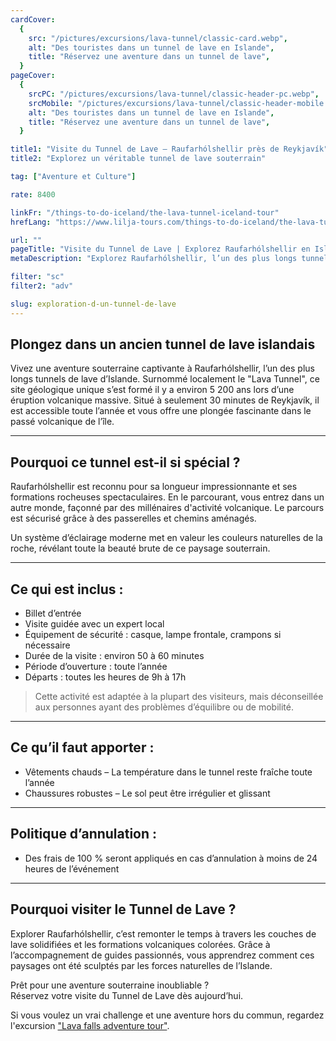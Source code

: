 ```yaml
---
cardCover:
  {
    src: "/pictures/excursions/lava-tunnel/classic-card.webp",
    alt: "Des touristes dans un tunnel de lave en Islande",
    title: "Réservez une aventure dans un tunnel de lave",
  }
pageCover:
  {
    srcPC: "/pictures/excursions/lava-tunnel/classic-header-pc.webp",
    srcMobile: "/pictures/excursions/lava-tunnel/classic-header-mobile.webp",
    alt: "Des touristes dans un tunnel de lave en Islande",
    title: "Réservez une aventure dans un tunnel de lave",
  }

title1: "Visite du Tunnel de Lave – Raufarhólshellir près de Reykjavík"
title2: "Explorez un véritable tunnel de lave souterrain"

tag: ["Aventure et Culture"]

rate: 8400

linkFr: "/things-to-do-iceland/the-lava-tunnel-iceland-tour"
hrefLang: "https://www.lilja-tours.com/things-to-do-iceland/the-lava-tunnel-iceland-tour"

url: ""
pageTitle: "Visite du Tunnel de Lave | Explorez Raufarhólshellir en Islande"
metaDescription: "Explorez Raufarhólshellir, l’un des plus longs tunnels de lave d’Islande. Un voyage souterrain fascinant près de Reykjavík. Réservez votre visite dès maintenant."

filter: "sc"
filter2: "adv"

slug: exploration-d-un-tunnel-de-lave
---
```


## Plongez dans un ancien tunnel de lave islandais

Vivez une aventure souterraine captivante à Raufarhólshellir, l’un des plus longs tunnels de lave d’Islande. Surnommé localement le "Lava Tunnel", ce site géologique unique s’est formé il y a environ 5 200 ans lors d’une éruption volcanique massive. Situé à seulement 30 minutes de Reykjavík, il est accessible toute l’année et vous offre une plongée fascinante dans le passé volcanique de l’île.

---

## Pourquoi ce tunnel est-il si spécial ?

Raufarhólshellir est reconnu pour sa longueur impressionnante et ses formations rocheuses spectaculaires. En le parcourant, vous entrez dans un autre monde, façonné par des millénaires d'activité volcanique. Le parcours est sécurisé grâce à des passerelles et chemins aménagés.

Un système d’éclairage moderne met en valeur les couleurs naturelles de la roche, révélant toute la beauté brute de ce paysage souterrain.

---

## Ce qui est inclus :

- Billet d’entrée
- Visite guidée avec un expert local
- Équipement de sécurité : casque, lampe frontale, crampons si nécessaire
- Durée de la visite : environ 50 à 60 minutes
- Période d’ouverture : toute l’année
- Départs : toutes les heures de 9h à 17h

> Cette activité est adaptée à la plupart des visiteurs, mais déconseillée aux personnes ayant des problèmes d’équilibre ou de mobilité.

---

## Ce qu’il faut apporter :

- Vêtements chauds – La température dans le tunnel reste fraîche toute l’année
- Chaussures robustes – Le sol peut être irrégulier et glissant

---

## Politique d’annulation :

- Des frais de 100 % seront appliqués en cas d’annulation à moins de 24 heures de l’événement

---

## Pourquoi visiter le Tunnel de Lave ?

Explorer Raufarhólshellir, c’est remonter le temps à travers les couches de lave solidifiées et les formations volcaniques colorées. Grâce à l’accompagnement de guides passionnés, vous apprendrez comment ces paysages ont été sculptés par les forces naturelles de l’Islande.

Prêt pour une aventure souterraine inoubliable ?  
Réservez votre visite du Tunnel de Lave dès aujourd’hui.

<script
  type="text/javascript"
  src="https://widgets.bokun.io/assets/javascripts/apps/build/BokunWidgetsLoader.js?bookingChannelUUID=97236c68-b945-4a96-8587-660bdc4c45fd"
  async
></script>

<div
  class="bokunWidget"
  data-src="https://widgets.bokun.io/online-sales/97236c68-b945-4a96-8587-660bdc4c45fd/experience-calendar/10982"
></div>

Si vous voulez un vrai challenge et une aventure hors du commun, regardez l'excursion <a href="/fr/a-faire-en-islande/exploration-en-profondeur-d-un-tunnel-de-lave/" title="Lien vers la version aventureuse">"Lava falls adventure tour"</a>.